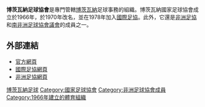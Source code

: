 {{國家足協
|Name               = 博茨瓦納足球協會
|Logo               = Botswana FA.png
|Founded            = 1966年
|FIFA affiliation   = 1978年
|Region             = [[非洲足協|CAF]]
|Region affiliation = 1976年
|Subregion             = [[南非洲足球協會議會|COSAFA]]
|Subregion affiliation = 1997年
|President          = Maclean Letshwiti
}}

'''博茨瓦納足球協會'''是專門管轄[[博茨瓦納|博茨瓦納]]足球事務的組織。博茨瓦納國家足球協會成立於1966年，於1970年改名，並在1978年加入[[國際足協|國際足協]]。此外，它還是[[非洲足協|非洲足協]]和[[南非洲足球協會議會|南非洲足球協會議會]]的成員之一。

==外部連結==
* [http://www.bfa.co.bw/ 官方網頁]{{Wayback|url=http://www.bfa.co.bw/ |date=20070213054200 }}
* [http://www.fifa.com/associations/association=bot/index.html 國際足協網頁]{{WebCite|url=https://www.webcitation.org/616xiHIG1?url=http://www.fifa.com/associations/association=bot/index.html |date=20110821201555 |dateformat=iso }}
* [http://www.cafonline.com/association/botswana 非洲足協網頁] {{Wayback|url=http://www.cafonline.com/association/botswana |date=20160303191227 }}

{{非洲足球協會成員}}

[[Category:博茨瓦納足球|]]
[[Category:國家足球協會|Category:國家足球協會]]
[[Category:非洲足球協會成員|Category:非洲足球協會成員]]
[[Category:1966年建立的體育組織|Category:1966年建立的體育組織]]